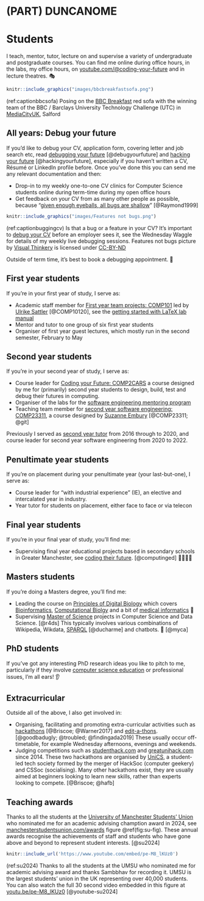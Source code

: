# (PART) DUNCANOME {-}

# Students {#teaching}

I teach, mentor, tutor, lecture on and supervise a variety of undergraduate and postgraduate courses. You can find me online during office hours, in the labs, my office hours, on [youtube.com/\@coding-your-future](https://www.youtube.com/\@coding-your-future) and in lecture theatres. 🎭

```r
knitr::include_graphics("images/bbcbreakfastsofa.png")
```
(ref:captionbbcsofa) Posing on the [BBC Breakfast](https://en.wikipedia.org/wiki/BBC_Breakfast) red sofa with the winning team of the BBC / Barclays University Technology Challenge (UTC) in [MediaCityUK](https://en.wikipedia.org/wiki/MediaCityUK), Salford

## All years: Debug your future {#allyears}

If you'd like to debug your CV, application form, covering letter and job search etc, read [debugging your future](https://www.cdyf.me/debugging) [@debugyourfuture] and [hacking your future](https://www.cdyf.me/hacking) [@hackingyourfuture], especially if you haven't written a CV, Résumé or LinkedIn profile before. Once you've done this you can send me any relevant documentation and then:

* Drop-in to my weekly one-to-one CV clinics for Computer Science students online during term-time during my open office hours
* Get feedback on your CV from as many other people as possible, because "[given enough eyeballs, all bugs are shallow](https://en.wikipedia.org/wiki/Linus%27s_law)" [@Raymond1999]

```r
knitr::include_graphics("images/Features not bugs.png")
```

(ref:captionbuggingcv) Is that a bug or a feature in your CV? It's important to [debug your CV](https://www.cdyf.me/debugging) before an employer sees it, see the Wednesday Waggle for details of my weekly live debugging sessions. Features not bugs picture by [Visual Thinkery](https://visualthinkery.com) is licensed under [CC-BY-ND](https://creativecommons.org/licenses/by-nd/4.0/)  

Outside of term time, it's best to book a debugging appointment. 🐛

## First year students {#year1}

If you're in your first year of study, I serve as:

* Academic staff member for [First year team projects: COMP101](https://studentnet.cs.manchester.ac.uk/ugt/COMP10120/syllabus/) led by [Ulrike Sattler](http://www.cs.man.ac.uk/~sattler/) [@COMP10120], see the [getting started with LaTeX lab manual](http://latex4year1.netlify.app)
* Mentor and tutor to one group of six first year students
* Organiser of first year guest lectures, which mostly run in the second semester, February to May





## Second year students {#year2}

If you're in your second year of study, I serve as:

* Course leader for [Coding your Future: COMP2CARS](https://www.cdyf.me/) a course designed by me for (primarily) second year students to design, build, test and debug their futures in computing.
* Organiser of the labs for the [software engineering mentoring program](https://www.cs.manchester.ac.uk/connect/business-engagement/industrial-mentoring/)
* Teaching team member for [second year software engineering: COMP23311](https://studentnet.cs.manchester.ac.uk/ugt/COMP23311/syllabus/), a course designed by [Suzanne Embury](http://www.cs.man.ac.uk/~embury/) [@COMP23311; @git]

Previously I served as [second year tutor](https://studentnet.cs.manchester.ac.uk/ugt/year2/) from 2016 through to 2020, and course leader for second year software engineering from 2020 to 2022.

## Penultimate year students {#penultimate}

If you're on placement during your penultimate year (your last-but-one), I serve as:

* Course leader for "with industrial experience" (IE), an elective and intercalated year in industry.
* Year tutor for students on placement, either face to face or via telecon

## Final year students {#finalyear}

If you're in your final year of study, you'll find me:

* Supervising final year educational projects based in secondary schools in Greater Manchester, see [coding their future](https://personalpages.manchester.ac.uk/staff/duncan.hull/coding-their-future). [@computinged] 👩‍💻👨‍💻

## Masters students {#masters}

If you're doing a Masters degree, you'll find me:

* Leading the course on [Principles of Digital Biology](http://studentnet.cs.manchester.ac.uk/pgt/COMP60532/syllabus/) which covers [Bioinformatics](https://en.wikipedia.org/wiki/Bioinformatics), [Computational Biolgy](https://en.wikipedia.org/wiki/Computational_biology) and a bit of [medical informatics](https://en.wikipedia.org/wiki/Health_informatics) 🧬
* Supervising [Master of Science](https://www.cs.manchester.ac.uk/study/masters/) projects in Computer Science and Data Science. [@r4ds] This typically involves various combinations of Wikipedia, Wikdata, [SPARQL](https://en.wikipedia.org/wiki/SPARQL) [@ducharme] and chatbots. 🤖 [@myca]

## PhD students {#phds}

If you've got any interesting PhD research ideas you like to pitch to me, particularly if they involve [computer science education](https://sigcse.cs.manchester.ac.uk) or professional issues, I'm all ears! 👂

## Extracurricular {#extra}

Outside all of the above, I also get involved in:

* Organising, facilitating and promoting extra-curricular activities such as [hackathons](https://en.wikipedia.org/wiki/Hackathon) [@Briscoe; @Warner2017] and [edit-a-thons](https://en.wikipedia.org/wiki/Edit-a-thon). [@goodbadugly; @troubled; @findingada2019] These usually occur off-timetable, for example Wednesday afternoons, evenings and weekends.
* Judging competitions such as [studenthack.com](https://www.studenthack.com) and [greatunihack.com](https://greatunihack.com) since 2014. These two hackathons are organised by [UniCS](https://www.unicsmcr.com/), a student-led tech society formed by the merger of HackSoc (computer geekery) and CSSoc (socialising). Many other hackathons exist, they are usually aimed at beginners looking to learn new skills, rather than experts looking to compete. [@Briscoe; @hafb]


## Teaching awards {#awards}

Thanks to all the students at the [University of Manchester Students' Union](https://en.wikipedia.org/wiki/University_of_Manchester_Students%27_Union) who nominated me for an academic advising chamption award in 2024, see [manchesterstudentsunion.com/awards](https://manchesterstudentsunion.com/awards) figure \@ref(fig:su-fig). These annual awards recognise the achievements of staff and students who have gone above and beyond to represent student interests. [@su2024]

```r
knitr::include_url('https://www.youtube.com/embed/pe-M8_lKUz0')
```

(ref:su2024) Thanks to all the students at the UMSU who nominated me for academic advising award and thanks Sambbhav for recording it. UMSU is the largest students' union in the UK representing over 40,000 students. You can also watch the full 30 second video embedded in this figure at [youtu.be/pe-M8_lKUz0](https://youtu.be/pe-M8_lKUz0) [@youtube-su2024]
